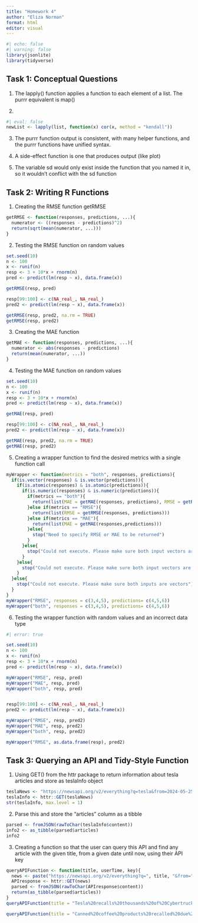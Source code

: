 ```yaml
---
title: "Homework 4"
author: "Eliza Norman"
format: html
editor: visual
---
```


```r
#| echo: false
#| warning: false
library(jsonlite)
library(tidyverse)

```

## Task 1: Conceptual Questions

1. The lapply() function applies a function to each element of a list. The purrr equivalent is map()

2.
```r
#| eval: false
newList <- lapply(list, function(x) cor(x, method = "kendall"))
```

3. The purrr function output is consistent, with many helper functions, and the purrr functions have unified syntax.

4. A side-effect function is one that produces output (like plot)

5. The variable sd would only exist inside the function that you named it in, so it wouldn't conflict with the sd function

## Task 2: Writing R Functions

1. Creating the RMSE function getRMSE

```r
getRMSE <- function(responses, predictions, ...){
  numerator <- ((responses - predictions)^2)
  return(sqrt(mean(numerator, ...)))
}

```
2. Testing the RMSE function on random values

```r
set.seed(10)
n <- 100
x <- runif(n)
resp <- 3 + 10*x + rnorm(n)
pred <- predict(lm(resp ~ x), data.frame(x))

getRMSE(resp, pred)

resp[99:100] <- c(NA_real_, NA_real_)
pred2 <- predict(lm(resp ~ x), data.frame(x))

getRMSE(resp, pred2, na.rm = TRUE)
getRMSE(resp, pred2)

```

3. Creating the MAE function

```r
getMAE <- function(responses, predictions, ...){
  numerator <- abs(responses - predictions)
  return(mean(numerator, ...))
}
```


4. Testing the MAE function on random values

```r
set.seed(10)
n <- 100
x <- runif(n)
resp <- 3 + 10*x + rnorm(n)
pred <- predict(lm(resp ~ x), data.frame(x))

getMAE(resp, pred)

resp[99:100] <- c(NA_real_, NA_real_)
pred2 <- predict(lm(resp ~ x), data.frame(x))

getMAE(resp, pred2, na.rm = TRUE)
getMAE(resp, pred2)

```

5. Creating a wrapper function to find the desired metrics with a single function call

```r
myWrapper <- function(metrics = "both", responses, predictions){
  if(is.vector(responses) & is.vector(predictions)){
    if(is.atomic(responses) & is.atomic(predictions)){
      if(is.numeric(responses) & is.numeric(predictions)){
        if(metrics == "both"){
          return(list(MAE = getMAE(responses, predictions), RMSE = getRMSE(responses, predictions)))
        }else if(metrics == "RMSE"){
          return(list(RMSE = getRMSE(responses, predictions)))
        }else if(metrics == "MAE"){
          return(list(MAE = getMAE(responses,predictions)))
        }else{
          stop("Need to specify RMSE or MAE to be returned")
        }
      }else{
        stop("Could not execute. Please make sure both input vectors are numeric")
      }
    }else{
      stop("Could not execute. Please make sure both input vectors are atomic")
    }
  }else{
    stop("Could not execute. Please make sure both inputs are vectors")
  }
}  
myWrapper("RMSE", responses = c(3,4,5), predictions= c(4,5,6))
myWrapper("both", responses = c(3,4,5), predictions= c(4,5,6))
```

6. Testing the wrapper function with random values and an incorrect data type

```r
#| error: true

set.seed(10)
n <- 100
x <- runif(n)
resp <- 3 + 10*x + rnorm(n)
pred <- predict(lm(resp ~ x), data.frame(x))

myWrapper("RMSE", resp, pred)
myWrapper("MAE", resp, pred)
myWrapper("both", resp, pred)


resp[99:100] <- c(NA_real_, NA_real_)
pred2 <- predict(lm(resp ~ x), data.frame(x))

myWrapper("RMSE", resp, pred2)
myWrapper("MAE", resp, pred2)
myWrapper("both", resp, pred2)

myWrapper("RMSE", as.data.frame(resp), pred2)


```


## Task 3: Querying an API and Tidy-Style Function


1. Using GET() from the httr package to return information about tesla articles and store as teslaInfo object

```r
teslaNews <- "https://newsapi.org/v2/everything?q=tesla&from=2024-05-25&sortBy=publishedAt&apiKey=da7c72240fbd4e70bbad7b808f4a3428"
teslaInfo <- httr::GET(teslaNews)
str(teslaInfo, max.level = 1)
```


2. Parse this and store the "articles" column as a tibble

```r
parsed <- fromJSON(rawToChar(teslaInfo$content))
info2 <- as_tibble(parsed$articles)
info2
```


3. Creating a function so that the user can query this API and find any article with the given title, from a given date until now, using their API key

```r
queryAPIFunction <- function(title, userTime, key){
  news <- paste("https://newsapi.org/v2/everything?q=", title, "&from=", userTime, "&apiKey=", key, sep = "")
  APIresponse <- httr::GET(news)
  parsed <- fromJSON(rawToChar(APIresponse$content))
  return(as_tibble(parsed$articles))
}
queryAPIFunction(title = "Tesla%20recalls%20thousands%20of%20Cybertrucks%20over%20windshield%20wiper,%20trunk%20bed%20trim%20issues%20-%20Fox%20Business", userTime = "2024-05-26", key = "da7c72240fbd4e70bbad7b808f4a3428")

queryAPIFunction(title = "Canned%20coffee%20products%20recalled%20due%20to%20food%20poisoning%20risk%20-%20WPRI.com", userTime = "2024-05-26", key = "da7c72240fbd4e70bbad7b808f4a3428")

```

